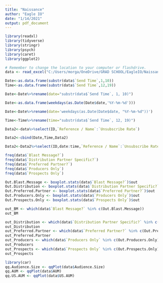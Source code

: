 ---
title: "Naissance"
author: "Eagle IO"
date: "1/14/2021"
output: pdf_document
---

```{r,echo=FALSE,include=FALSE}
library(readxl)
library(tidyverse)
library(stringr)
library(psych)
library(caret)
library(ggplot2)

# Remember to change the location to your computer or flashdrive. 
data <- read_excel("C:/Users/morga/OneDrive/GRAD SCHOOL/EagleIO/Naissance project/Naissance e-Mail Metrics Pilot - Data Template.xlsx")
```

```{r, include=FALSE}
Date<-as.data.frame(substr(data$`Send Time`,1,10))
Time<-as.data.frame(substr(data$`Send Time`,12,19))

Date<-Date%>%rename(date="substr(data$`Send Time`, 1, 10)")

Date<-as.data.frame(weekdays(as.Date(Date$date,'%Y-%m-%d')))

Date<-Date%>%rename(date='weekdays(as.Date(Date$date, "%Y-%m-%d"))')

Time<-Time%>%rename(time="substr(data$`Send Time`, 12, 19)")

Data2<-data%>%select(ID,`Reference / Name`:`Unsubscribe Rate`)

Data2<-cbind(Date,Time,Data2)

Data2<-Data2%>%select(ID,date:time,`Reference / Name`:`Unsubscribe Rate`)

```



```{r,echo=FALSE}
freq(data$`Blast Message?`)
freq(data$`Distribution Partner Specific?`)
freq(data$`Preferred Partner?`)
freq(data$`Producers Only`)
freq(data$`Prospects Only`)
```

```{r}
Out.Blast.Message <- boxplot.stats(data$`Blast Message?`)$out
Out.Distribution <- boxplot.stats(data$`Distribution Partner Specific?`)$out
Out.Preferred.Partner <- boxplot.stats(data$`Preferred Partner?`)$out
Out.Producers.Only <- boxplot.stats(data$`Producers Only`)$out
Out.Prospects.Only <- boxplot.stats(data$`Prospects Only`)$out

out_BM <- which(data$`Blast Message?` %in% c(Out.Blast.Message))
out_BM

out_Distribution <- which(data$`Distribution Partner Specific?` %in% c(Out.Distribution))
out_Distribution
out_Preferred.Partner <- which(data$`Preferred Partner?` %in% c(Out.Preferred.Partner))
out_Preferred.Partner
out_Producers <- which(data$`Producers Only` %in% c(Out.Producers.Only))
out_Producers
out_Prospects <- which(data$`Prospects Only` %in% c(Out.Prospects.Only))
out_Prospects
```

```{r}
library(car)
qq.Audience.Size <- qqPlot(data$Audience.Size)
qq.AUM <- qqPlot(data$AUM)
qq.US.AUM <- qqPlot(data$US.AUM)
```

